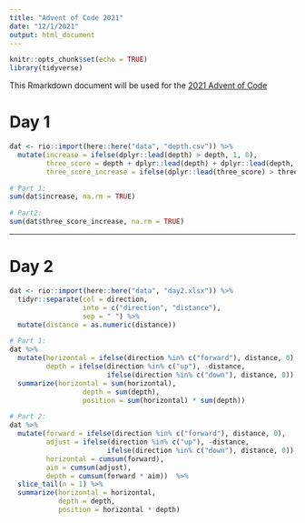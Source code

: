 ```yaml
---
title: "Advent of Code 2021"
date: "12/1/2021"
output: html_document
---
```


```r
knitr::opts_chunk$set(echo = TRUE)
library(tidyverse)
```

This Rmarkdown document will be used for the [2021 Advent of Code](https://adventofcode.com/2021)

# Day 1

```r
dat <- rio::import(here::here("data", "depth.csv")) %>% 
  mutate(increase = ifelse(dplyr::lead(depth) > depth, 1, 0),
         three_score = depth + dplyr::lead(depth) + dplyr::lead(depth, n = 2),
         three_score_increase = ifelse(dplyr::lead(three_score) > three_score, 1, 0))
```

```r
# Part 1:
sum(dat$increase, na.rm = TRUE)

# Part2:
sum(dat$three_score_increase, na.rm = TRUE)
```

----------------------------------------------------
# Day 2

```r
dat <- rio::import(here::here("data", "day2.xlsx")) %>%
  tidyr::separate(col = direction, 
                  into = c("direction", "distance"),
                  sep = " ") %>% 
  mutate(distance = as.numeric(distance))
```


```r
# Part 1:
dat %>%
  mutate(horizontal = ifelse(direction %in% c("forward"), distance, 0),
         depth = ifelse(direction %in% c("up"), -distance,
                        ifelse(direction %in% c("down"), distance, 0))) %>% 
  summarize(horizontal = sum(horizontal),
                  depth = sum(depth),
                  position = sum(horizontal) * sum(depth))

# Part 2:
dat %>% 
  mutate(forward = ifelse(direction %in% c("forward"), distance, 0),
         adjust = ifelse(direction %in% c("up"), -distance,
                        ifelse(direction %in% c("down"), distance, 0)),
         horizontal = cumsum(forward),
         aim = cumsum(adjust),
         depth = cumsum(forward * aim))  %>% 
  slice_tail(n = 1) %>% 
  summarize(horizontal = horizontal,
            depth = depth,
            position = horizontal * depth)

```


